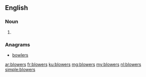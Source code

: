 ==English==

===Noun===
{{head|en|noun plural form}}

# {{plural of|blower|lang=en}}

===Anagrams===
* [[bowlers#English|bowlers]]

[[ar:blowers]]
[[fr:blowers]]
[[ku:blowers]]
[[mg:blowers]]
[[my:blowers]]
[[nl:blowers]]
[[simple:blowers]]